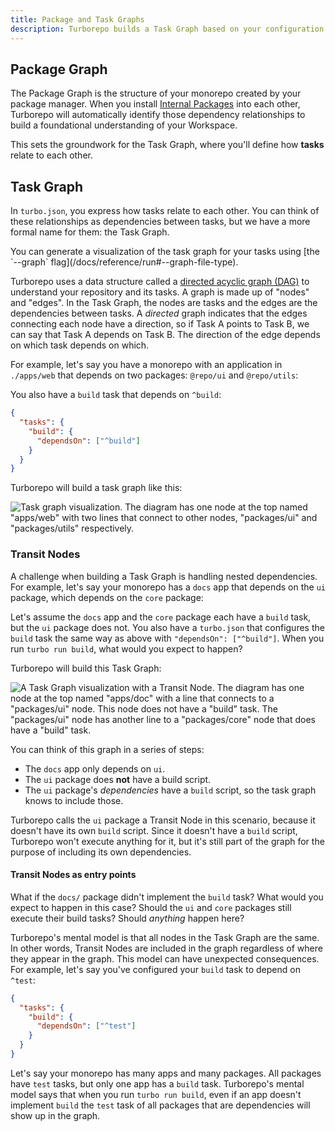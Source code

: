 ```yaml
---
title: Package and Task Graphs
description: Turborepo builds a Task Graph based on your configuration and repository structure.
---
```



## Package Graph

The Package Graph is the structure of your monorepo created by your package manager. When you install [Internal Packages](/docs/core-concepts/internal-packages) into each other, Turborepo will automatically identify those dependency relationships to build a foundational understanding of your Workspace.

This sets the groundwork for the Task Graph, where you'll define how **tasks** relate to each other.

## Task Graph

In `turbo.json`, you express how tasks relate to each other. You can think of these relationships as
dependencies between tasks, but we have a more formal name for them: the Task Graph.

<Callout type="good-to-know">
  You can generate a visualization of the task graph for your tasks using [the
  `--graph` flag](/docs/reference/run#--graph-file-type).
</Callout>

Turborepo uses a data structure called a [directed acyclic graph (DAG)](https://en.wikipedia.org/wiki/Directed_acyclic_graph) to
understand your repository and its tasks. A graph is made up of "nodes" and
"edges". In the Task Graph, the nodes are tasks and the edges are the
dependencies between tasks. A _directed_ graph indicates that the edges
connecting each node have a direction, so if Task A points to Task B, we can say
that Task A depends on Task B. The direction of the edge depends on which task
depends on which.

For example, let's say you have a monorepo with an application in `./apps/web` that
depends on two packages: `@repo/ui` and `@repo/utils`:

<Files>
  <Folder name="apps" defaultOpen>
    <Folder name="web" />
  </Folder>
  <Folder name="packages" defaultOpen>
    <Folder name="ui" />
    <Folder name="utils" />
  </Folder>
</Files>

You also have a `build` task that depends on `^build`:

```json title="./turbo.json"
{
  "tasks": {
    "build": {
      "dependsOn": ["^build"]
    }
  }
}
```

Turborepo will build a task graph like this:

![Task graph visualization. The diagram has one node at the top named "apps/web" with two lines that connect to other nodes, "packages/ui" and "packages/utils" respectively.](/images/docs/simple-task-graph.png)

### Transit Nodes

A challenge when building a Task Graph is handling nested dependencies. For
example, let's say your monorepo has a `docs` app that depends on the `ui`
package, which depends on the `core` package:

<Files>
  <Folder name="apps" defaultOpen>
    <Folder name="docs" />
  </Folder>
  <Folder name="packages" defaultOpen>
    <Folder name="ui" />
    <Folder name="core" />
  </Folder>
</Files>

Let's assume the `docs` app and the `core` package each have a `build` task, but
the `ui` package does not. You also have a `turbo.json` that configures the
`build` task the same way as above with `"dependsOn": ["^build"]`. When you run
`turbo run build`, what would you expect to happen?

Turborepo will build this Task Graph:

![A Task Graph visualization with a Transit Node. The diagram has one node at the top named "apps/doc" with a line that connects to a "packages/ui" node. This node does not have a "build" task. The "packages/ui" node has another line to a "packages/core" node that does have a "build" task.](/images/docs/transitive-nodes.png)

You can think of this graph in a series of steps:

- The `docs` app only depends on `ui`.
- The `ui` package does **not** have a build script.
- The `ui` package's _dependencies_ have a `build` script, so the task graph knows to include those.

Turborepo calls the `ui` package a Transit Node in this scenario, because it
doesn't have its own `build` script. Since it doesn't have a `build` script,
Turborepo won't execute anything for it, but it's still part of the graph for
the purpose of including its own dependencies.

#### Transit Nodes as entry points

What if the `docs/` package didn't implement the `build` task? What would
you expect to happen in this case? Should the `ui` and `core` packages still
execute their build tasks? Should _anything_ happen here?

Turborepo's mental model is that all nodes in the Task Graph are the same. In other words,
Transit Nodes are included in the graph regardless of where they appear in the graph.
This model can have unexpected consequences. For example, let's say you've configured
your `build` task to depend on `^test`:

```json title="./turbo.json"
{
  "tasks": {
    "build": {
      "dependsOn": ["^test"]
    }
  }
}
```

Let's say your monorepo has many apps and many packages. All packages have
`test` tasks, but only one app has a `build` task. Turborepo's mental model
says that when you run `turbo run build`, even if an app doesn't implement `build`
the `test` task of all packages that are dependencies will show up in the graph.
